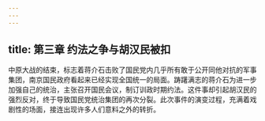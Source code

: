 ```yaml
---
---
---
```

title: 第三章 约法之争与胡汉民被扣
---





中原大战的结束，标志着蒋介石击败了国民党内几乎所有敢于公开同他对抗的军事集团，南京国民政府看起来已经实现全国统一的局面。踌躇满志的蒋介石为进一步加强自己的统治，主张召开国民会议，制订训政时期约法。这件事却引起胡汉民的强烈反对，终于导致国民党统治集团的再次分裂。此次事件的演变过程，充满着戏剧性的场面，接连出现许多人们意料之外的转折。